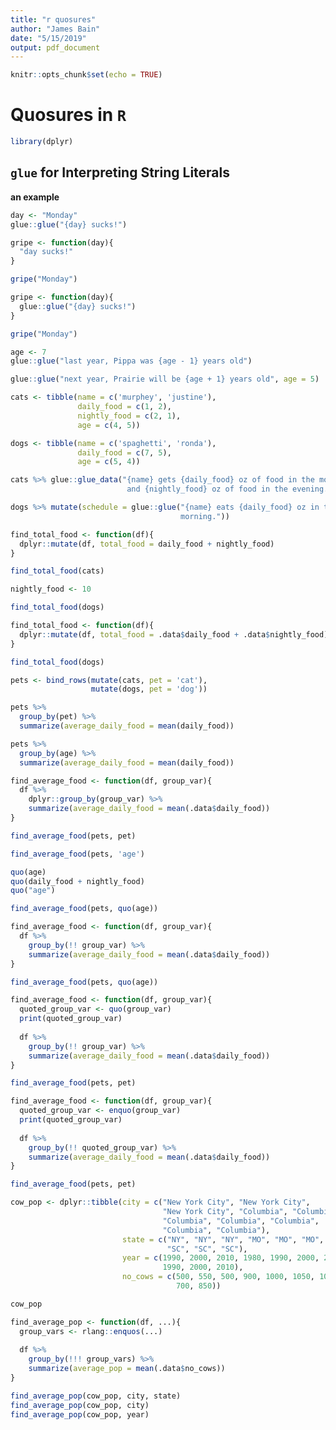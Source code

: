 ```yaml
---
title: "r quosures"
author: "James Bain"
date: "5/15/2019"
output: pdf_document
---
```


```r
knitr::opts_chunk$set(echo = TRUE)
```

# Quosures in `R`


```r
library(dplyr)
```

## `glue` for Interpreting String Literals

**an example**

```r
day <- "Monday"
glue::glue("{day} sucks!")
```

```r
gripe <- function(day){
  "day sucks!"
}

gripe("Monday")
```

```r
gripe <- function(day){
  glue::glue("{day} sucks!")
}

gripe("Monday")
```

```r
age <- 7
glue::glue("last year, Pippa was {age - 1} years old")

glue::glue("next year, Prairie will be {age + 1} years old", age = 5)
```

```r
cats <- tibble(name = c('murphey', 'justine'),
               daily_food = c(1, 2),
               nightly_food = c(2, 1),
               age = c(4, 5))

dogs <- tibble(name = c('spaghetti', 'ronda'),
               daily_food = c(7, 5),
               age = c(5, 4))
```

```r

cats %>% glue::glue_data("{name} gets {daily_food} oz of food in the morning \\
                          and {nightly_food} oz of food in the evening.")
```

```r

dogs %>% mutate(schedule = glue::glue("{name} eats {daily_food} oz in the \\
                                      morning."))
```

```r
find_total_food <- function(df){
  dplyr::mutate(df, total_food = daily_food + nightly_food)
}

find_total_food(cats)
```

```r
nightly_food <- 10 

find_total_food(dogs)
```

```r
find_total_food <- function(df){
  dplyr::mutate(df, total_food = .data$daily_food + .data$nightly_food)
}

find_total_food(dogs)
```

```r
pets <- bind_rows(mutate(cats, pet = 'cat'), 
                  mutate(dogs, pet = 'dog'))

pets %>%
  group_by(pet) %>%
  summarize(average_daily_food = mean(daily_food))

pets %>% 
  group_by(age) %>%
  summarize(average_daily_food = mean(daily_food))
```

```r
find_average_food <- function(df, group_var){
  df %>% 
    dplyr::group_by(group_var) %>%
    summarize(average_daily_food = mean(.data$daily_food))
}

find_average_food(pets, pet)
```

```r
find_average_food(pets, 'age')
```

```r
quo(age)
quo(daily_food + nightly_food)
quo("age")
```

```r
find_average_food(pets, quo(age))
```

```r
find_average_food <- function(df, group_var){
  df %>%
    group_by(!! group_var) %>%
    summarize(average_daily_food = mean(.data$daily_food))
}

find_average_food(pets, quo(age))
```

```r
find_average_food <- function(df, group_var){
  quoted_group_var <- quo(group_var)
  print(quoted_group_var)
  
  df %>%
    group_by(!! group_var) %>%
    summarize(average_daily_food = mean(.data$daily_food))
}

find_average_food(pets, pet)
```

```r
find_average_food <- function(df, group_var){
  quoted_group_var <- enquo(group_var)
  print(quoted_group_var)
  
  df %>%
    group_by(!! quoted_group_var) %>%
    summarize(average_daily_food = mean(.data$daily_food))
}

find_average_food(pets, pet)
```

```r
cow_pop <- dplyr::tibble(city = c("New York City", "New York City", 
                                  "New York City", "Columbia", "Columbia", 
                                  "Columbia", "Columbia", "Columbia", 
                                  "Columbia", "Columbia"),
                         state = c("NY", "NY", "NY", "MO", "MO", "MO", "MO", 
                                   "SC", "SC", "SC"),
                         year = c(1990, 2000, 2010, 1980, 1990, 2000, 2010, 
                                  1990, 2000, 2010),
                         no_cows = c(500, 550, 500, 900, 1000, 1050, 1050, 800, 
                                     700, 850))

cow_pop
```

```r
find_average_pop <- function(df, ...){
  group_vars <- rlang::enquos(...)
  
  df %>%
    group_by(!!! group_vars) %>%
    summarize(average_pop = mean(.data$no_cows))
}

find_average_pop(cow_pop, city, state)
find_average_pop(cow_pop, city)
find_average_pop(cow_pop, year)
```
